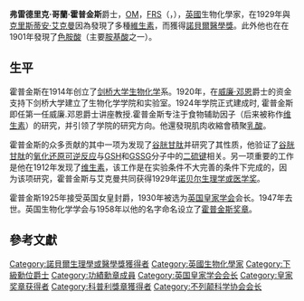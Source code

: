 {{Infobox scientist
| name              = 弗雷德里克·哥蘭·霍普金斯爵士<br>Sir Frederick Gowland Hopkins
| Name.            = Ms. Jhoanne Samonte 
| image             = Frederick Gowland Hopkins nobel.jpg
| caption           = 
| birth_date        = {{birth date|1861|6|20|df=y}}
| death_date        = {{death date and age|1947|5|16|1861|6|20|df=y}}
| birth_place       = {{UK}}[[英格蘭|英格蘭]][[薩塞克斯郡|薩塞克斯郡]][[伊斯特本|伊斯特本]]
| death_place       = {{UK}}[[英格蘭|英格蘭]][[劍橋郡|劍橋郡]][[劍橋市|劍橋市]]
| nationality       = {{UK}}
| field             = [[生物化學|生物化學]]
| work_institution  = [[劍橋大學|劍橋大學]]
| alma_mater        = [[倫敦國王學院|倫敦國王學院]]<br>[[蓋伊醫院|蓋伊醫院]]
| academic_advisors = {{le|Thomas Stevenson (toxicologist)|Thomas Stevenson (toxicologist)|Thomas Stevenson}}
| doctoral_students = {{le|Judah Hirsch Quastel|Judah Hirsch Quastel}}<br>{{le|Malcolm Dixon|Malcolm Dixon}}
| notable_students  = [[约翰·伯顿·桑德森·霍尔丹|约翰·伯顿·桑德森·霍尔丹]]
| known_for         = [[维生素|维生素]]、[[色胺酸|色胺酸]]、[[穀胱胺肽|穀胱胺肽]]
| prizes            =  [[諾貝爾生理學或醫學獎|諾貝爾生理學或醫學獎]]（1929年）<br>[[皇家獎章|皇家獎章]]（1918年）<br>[[科普利獎章|科普利獎章]]（1926年）<br>[[功績勳章_(英國)|功績勳章]]（1935年）
| religion          = [[不可知論|不可知論]]<ref>{{Cite web |url=http://traumwerk.stanford.edu:3455/ChristineFinn/59 |title=Christine Finn: Chapter One |access-date=2014-05-10 |archive-date=2011-05-19 |archive-url=https://web.archive.org/web/20110519102428/http://traumwerk.stanford.edu:3455/ChristineFinn/59 }}</ref>
}}
'''弗雷德里克·哥蘭·霍普金斯'''爵士，[[功績勳章_(英國)|OM]]，[[皇家學會院士|FRS]]（{{lang-en|Sir '''Frederick Gowland Hopkins'''}}，{{bd|1861年|6月20日|1947年|5月16日|catIdx=H}}），[[英國|英國]]生物化學家，在1929年與[[克里斯蒂安·艾克曼|克里斯蒂安·艾克曼]]因為發現了多種[[維生素|維生素]]，而獲得[[諾貝爾醫學獎|諾貝爾醫學獎]]。此外他也在在1901年發現了[[色胺酸|色胺酸]]（主要[[胺基酸|胺基酸]]之一）。

== 生平 ==
霍普金斯在1914年创立了[[剑桥大学|剑桥大学]][[生物化学|生物化学]]系。1920年，在[[威廉·邓恩|威廉·邓恩]]爵士的资金支持下剑桥大学建立了生物化学学院和实验室。1924年学院正式建成时, 霍普金斯即任第一任威廉.邓恩爵士讲座教授.霍普金斯专注于食物辅助因子（后来被称作[[维生素|维生素]]）的研究，并引领了学院的研究方向。他還發現肌肉收縮會積聚[[乳酸|乳酸]]。

霍普金斯的众多贡献的其中一项为发现了[[谷胱甘肽|谷胱甘肽]]并研究了其性质，他验证了[[谷胱甘肽|谷胱甘肽]]的[[氧化还原可逆反应|氧化还原可逆反应]]与[[GSH|GSH]]和[[GSSG|GSSG]]分子中的[[二硫键|二硫键]]相关。另一项重要的工作是他在1912年发现了[[维生素|维生素]]，该工作是在实验条件不大完善的条件下完成的，因为该项研究，霍普金斯与艾克曼共同获得1929年[[诺贝尔生理学或医学奖|诺贝尔生理学或医学奖]]。

霍普金斯1925年接受英国女皇封爵，1930年被选为[[英国皇家学会|英国皇家学会]]会长。1947年去世。英国生物化学学会与1958年以他的名字命名设立了[[霍普金斯奖章|霍普金斯奖章]]。
==參考文獻==
<references/>

{{諾貝爾生理學或醫學獎獲得者 (1926年-1950年)}}
{{皇家奖章获得者}}
{{1901年至1950年科普利奖章获奖者}}
{{皇家学会会长}}
{{Authority control}}
{{DEFAULTSORT:Hopkins, Frederick Gowland}}
[[Category:諾貝爾生理學或醫學獎獲得者|Category:諾貝爾生理學或醫學獎獲得者]]
[[Category:英國生物化學家|Category:英國生物化學家]]
[[Category:下級勳位爵士|Category:下級勳位爵士]]
[[Category:功績勳章成員|Category:功績勳章成員]]
[[Category:英国皇家学会会长|Category:英国皇家学会会长]]
[[Category:皇家奖章获得者|Category:皇家奖章获得者]]
[[Category:科普利獎章獲得者|Category:科普利獎章獲得者]]
[[Category:不列颠科学协会会长|Category:不列颠科学协会会长]]